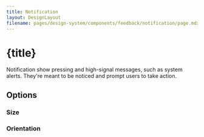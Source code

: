 ```yaml
---
title: Notification
layout: DesignLayout
filename: pages/design-system/components/feedback/notification/page.mdx
---
```



# {title}

Notification show pressing and high-signal messages, such as system alerts. They're meant to be noticed and prompt users to take action.


<MainView />

<div style={{ display: "flex", justifyContent: "center", gap: 30, padding: "30px 0"}}>
    <UIComponentLink link="/pages/ui-component/notification/" />
</div>

## Options 


### Size




### Orientation

